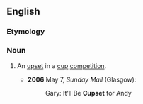 ==English==

===Etymology===
{{blend|cup|upset}}

===Noun===
{{en-noun}}

# {{context|sports|British|slang}} An [[upset]] in a [[cup]] [[competition]]. 
#*'''2006''' May 7, ''Sunday Mail'' (Glasgow):
#*:Gary: It'll Be '''Cupset''' for Andy
